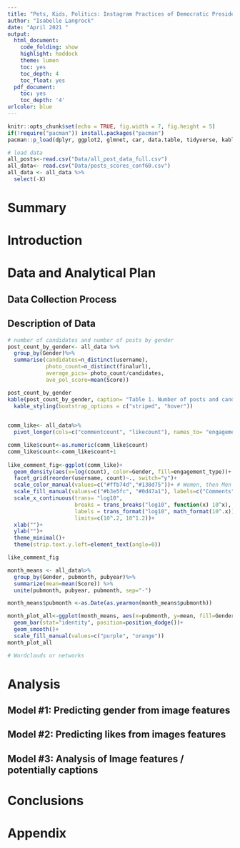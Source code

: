 ```yaml
---
title: "Pets, Kids, Politics: Instagram Practices of Democratic Presidental Candidates"
author: "Isabelle Langrock"
date: "April 2021 "
output:
  html_document:
    code_folding: show
    highlight: haddock
    theme: lumen
    toc: yes
    toc_depth: 4
    toc_float: yes
  pdf_document:
    toc: yes
    toc_depth: '4'
urlcolor: blue
---
```


```r
knitr::opts_chunk$set(echo = TRUE, fig.width = 7, fig.height = 5)
if(!require("pacman")) install.packages("pacman")
pacman::p_load(dplyr, ggplot2, glmnet, car, data.table, tidyverse, kableExtra, ggridges, scales, zoo)  

# load data 
all_posts<-read.csv("Data/all_post_data_full.csv")
all_data<- read.csv("Data/posts_scores_conf60.csv")
all_data <- all_data %>%
  select(-X)
```

# Summary 

# Introduction 

# Data and Analytical Plan 

## Data Collection Process 

## Description of Data 

```r
# number of candidates and number of posts by gender 
post_count_by_gender<- all_data %>%
  group_by(Gender)%>%
  summarise(candidates=n_distinct(username), 
            photo_count=n_distinct(finalurl),
            average_pics= photo_count/candidates,
            ave_pol_score=mean(Score))

post_count_by_gender
kable(post_count_by_gender, caption= "Table 1. Number of posts and candidates, by gender", "html") %>%
  kable_styling(bootstrap_options = c("striped", "hover"))
            
```

```r
comm_like<- all_data%>%
  pivot_longer(cols=c("commentcount", "likecount"), names_to= "engagement_type", values_to="count")

comm_like$count<-as.numeric(comm_like$count)
comm_like$count<-comm_like$count+1
  
like_comment_fig<-ggplot(comm_like)+
  geom_density(aes(x=log(count), color=Gender, fill=engagement_type))+
  facet_grid(reorder(username, count)~., switch="y")+
  scale_color_manual(values=c("#ffb74d","#138d75"))+ # Women, then Men for color 
  scale_fill_manual(values=c("#b3e5fc", "#0d47a1"), labels=c("Comments", "Likes"))+
  scale_x_continuous(trans= "log10",
                     breaks = trans_breaks("log10", function(x) 10^x),
                     labels = trans_format("log10", math_format(10^.x)),
                     limits=c(10^.2, 10^1.2))+
  xlab("")+
  ylab("")+
  theme_minimal()+
  theme(strip.text.y.left=element_text(angle=0))

like_comment_fig
```



```r
month_means <- all_data%>%
  group_by(Gender, pubmonth, pubyear)%>%
  summarize(mean=mean(Score)) %>%
  unite(pubmonth, pubyear, pubmonth, sep="-")

month_means$pubmonth <-as.Date(as.yearmon(month_means$pubmonth))

month_plot_all<-ggplot(month_means, aes(x=pubmonth, y=mean, fill=Gender))+
  geom_bar(stat="identity", position=position_dodge())+
  geom_smooth()+
  scale_fill_manual(values=c("purple", "orange"))
month_plot_all
```
```r

# Wordclouds or networks 
```

# Analysis 
##  Model #1: Predicting gender from image features 

## Model #2: Predicting likes from images features 

## Model #3: Analysis of Image features / potentially captions 

# Conclusions 

# Appendix 




